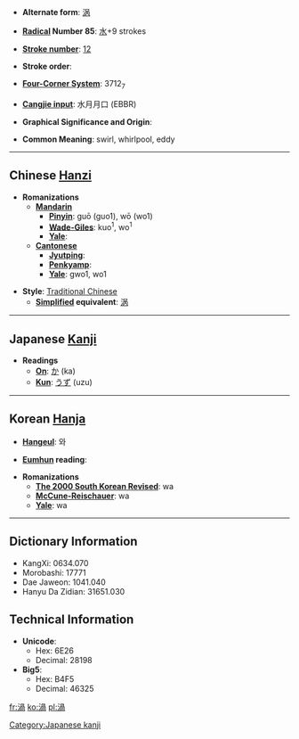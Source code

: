 * '''Alternate form''': [[涡]]

* '''[[Wiktionary:Chinese radical index| Radical]] Number 85''': [[Wiktionary:Chinese radical index 水|水]]+9 strokes

* '''[[Wiktionary:Chinese total strokes index|Stroke number]]''': [[Wiktionary:Chinese total strokes index 12|12]]

* '''Stroke order''': 

* '''[[Wiktionary:Chinese four corner index|Four-Corner System]]''': 3712<sub>7</sub>

* '''[[Wiktionary:Chinese Cangjie index|Cangjie input]]''': 水月月口 (EBBR)

* '''Graphical Significance and Origin''': 

* '''Common Meaning''': swirl, whirlpool, eddy

----

== Chinese [[Hanzi]] ==

* '''Romanizations'''
** '''[[Mandarin]]'''
*** '''[[Pinyin]]''': guō (guo1), wō (wo1)
*** '''[[Wade-Giles]]''': kuo<sup>1</sup>, wo<sup>1</sup>
*** '''[[Yale]]''': 
** '''[[Cantonese]]'''
*** '''[[Jyutping]]''':
*** '''[[Penkyamp]]''': 
*** '''[[Yale]]''': gwo1, wo1

* '''Style''': [[Traditional Chinese]] 
** '''[[Simplified Chinese|Simplified]] equivalent''': [[涡]]


----

== Japanese [[Kanji]] ==

* '''Readings'''
** '''[[On]]''': [[か]] (ka)
** '''[[Kun]]''': [[うず]] (uzu)

[[Category:Japanese kanji]]
----

== Korean [[Hanja]] ==

* '''[[Hangeul]]''': 와

* '''[[Eumhun]] reading''': 

* '''Romanizations'''
** '''[[The 2000 South Korean Revised Romanization|The 2000 South Korean Revised]]''': wa
** '''[[McCune-Reischauer]]''': wa
** '''[[Yale]]''': wa

----

== Dictionary Information ==

* KangXi: 0634.070
* Morobashi: 17771
* Dae Jaweon: 1041.040
* Hanyu Da Zidian: 31651.030

== Technical Information ==

* '''Unicode''':
** Hex: 6E26
** Decimal: 28198
* '''Big5''':
** Hex: B4F5
** Decimal: 46325

[[fr:渦]]
[[ko:渦]]
[[pl:渦]]